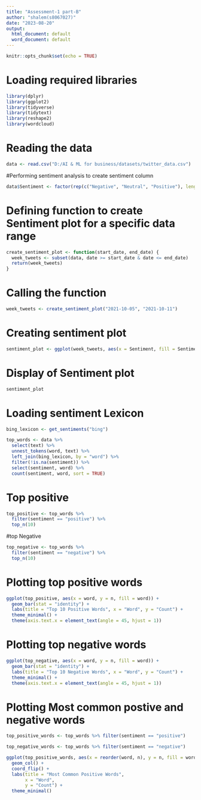 ---
title: "Assessment-1 part-B"
author: "shalem(s8067027)"
date: "2023-08-20"
output:
  html_document: default
  word_document: default
---

```{r setup, include=FALSE}
knitr::opts_chunk$set(echo = TRUE)
```

# Loading required libraries

```{r}
library(dplyr)
library(ggplot2)
library(tidyverse)
library(tidytext)
library(reshape2)
library(wordcloud)
```

# Reading the data

```{r}
data <- read.csv("D:/AI & ML for business/datasets/twitter_data.csv")
```

#Performing sentiment analysis to create sentiment column

```{r}
data$Sentiment <- factor(rep(c("Negative", "Neutral", "Positive"), length.out = nrow(data)))
```

# Defining function to create Sentiment plot for a specific data range

```{r}
create_sentiment_plot <- function(start_date, end_date) {
  week_tweets <- subset(data, date >= start_date & date <= end_date)
  return(week_tweets)
}
```

# Calling the function

```{r}
week_tweets <- create_sentiment_plot("2021-10-05", "2021-10-11")
```

# Creating sentiment plot

```{r}
sentiment_plot <- ggplot(week_tweets, aes(x = Sentiment, fill = Sentiment)) + geom_bar() + labs(title = paste("Sentiment Distribution -", "2021-10-05", "to", "2021-10-11"), x = "Sentiment", y = "Count") + theme_minimal() + scale_fill_manual(values = c("Negative" = "steelblue", "Neutral" = "gray", "Positive" = "blue"))
```

# Display of Sentiment plot

```{r}
sentiment_plot
```

# Loading sentiment Lexicon

```{r}
bing_lexicon <- get_sentiments("bing")
```

```{r}
top_words <- data %>%
  select(text) %>%
  unnest_tokens(word, text) %>%
  left_join(bing_lexicon, by = "word") %>%
  filter(!is.na(sentiment)) %>%
  select(sentiment, word) %>%
  count(sentiment, word, sort = TRUE)
```

# Top positive
```{r}
top_positive <- top_words %>%
  filter(sentiment == "positive") %>%
  top_n(10)
```

#top Negative
```{r}
top_negative <- top_words %>%
  filter(sentiment == "negative") %>%
  top_n(10)
```

# Plotting top positive words
```{r}
ggplot(top_positive, aes(x = word, y = n, fill = word)) +
  geom_bar(stat = "identity") +
  labs(title = "Top 10 Positive Words", x = "Word", y = "Count") +
  theme_minimal() +
  theme(axis.text.x = element_text(angle = 45, hjust = 1))
```

# Plotting top negative words
```{r}
ggplot(top_negative, aes(x = word, y = n, fill = word)) +
  geom_bar(stat = "identity") +
  labs(title = "Top 10 Negative Words", x = "Word", y = "Count") +
  theme_minimal() +
  theme(axis.text.x = element_text(angle = 45, hjust = 1))
```

# Plotting Most common postive and negative words

```{r}
top_positive_words <- top_words %>% filter(sentiment == "positive")

top_negative_words <- top_words %>% filter(sentiment == "negative")
```

```{r}
ggplot(top_positive_words, aes(x = reorder(word, n), y = n, fill = word)) +
  geom_col() +
  coord_flip() +
  labs(title = "Most Common Positive Words",
       x = "Word",
       y = "Count") +
  theme_minimal()
```











